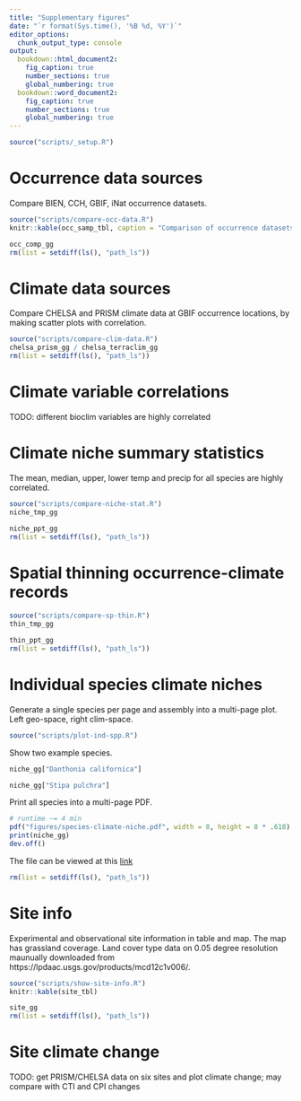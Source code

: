 ```yaml
---
title: "Supplementary figures"
date: "`r format(Sys.time(), '%B %d, %Y')`"
editor_options: 
  chunk_output_type: console
output:
  bookdown::html_document2: 
    fig_caption: true
    number_sections: true
    global_numbering: true
  bookdown::word_document2: 
    fig_caption: true
    number_sections: true
    global_numbering: true
---
```


```r
source("scripts/_setup.R")
```

# Occurrence data sources

Compare BIEN, CCH, GBIF, iNat occurrence datasets.

```r
source("scripts/compare-occ-data.R")
knitr::kable(occ_samp_tbl, caption = "Comparison of occurrence datasets.")
```

```r
occ_comp_gg
rm(list = setdiff(ls(), "path_ls"))
```

# Climate data sources

Compare CHELSA and PRISM climate data at GBIF occurrence locations, by making scatter plots with correlation.

```r
source("scripts/compare-clim-data.R")
chelsa_prism_gg / chelsa_terraclim_gg
rm(list = setdiff(ls(), "path_ls"))
```

# Climate variable correlations

TODO: different bioclim variables are highly correlated

# Climate niche summary statistics

The mean, median, upper, lower temp and precip for all species are highly correlated.

```r
source("scripts/compare-niche-stat.R")
niche_tmp_gg
```

```r
niche_ppt_gg
rm(list = setdiff(ls(), "path_ls"))
```

# Spatial thinning occurrence-climate records

```r
source("scripts/compare-sp-thin.R")
thin_tmp_gg
```

```r
thin_ppt_gg
rm(list = setdiff(ls(), "path_ls"))
```

# Individual species climate niches

Generate a single species per page and assembly into a multi-page plot. Left geo-space, right clim-space.

```r
source("scripts/plot-ind-spp.R")
```

Show two example species.

```r
niche_gg["Danthonia californica"]
```

```r
niche_gg["Stipa pulchra"]
```

Print all species into a multi-page PDF.

```r
# runtime ~= 4 min
pdf("figures/species-climate-niche.pdf", width = 8, height = 8 * .618)
print(niche_gg)
dev.off()
```

The file can be viewed at this [link](https://zhulab.ucsc.edu/projects/grassland/figures/species-climate-niche.pdf)

```r
rm(list = setdiff(ls(), "path_ls"))
```

# Site info

Experimental and observational site information in table and map. The map has grassland coverage. Land cover type data on 0.05 degree resolution maunually downloaded from https://lpdaac.usgs.gov/products/mcd12c1v006/.

```r
source("scripts/show-site-info.R")
knitr::kable(site_tbl)
```

```r
site_gg
rm(list = setdiff(ls(), "path_ls"))
```

# Site climate change

TODO: get PRISM/CHELSA data on six sites and plot climate change; may compare with CTI and CPI changes
